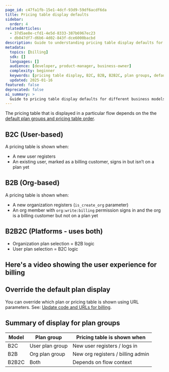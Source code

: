 ```yaml
---
page_id: c47fa1fb-15e1-4dcf-93d9-59df6acdf6da
title: Pricing table display defaults
sidebar:
  order: 4
relatedArticles:
  - 37d5ae8e-cfd1-4e5d-8333-387b6967ec23
  - db047df7-d6b6-4d02-843f-dce6000bacbd
description: Guide to understanding pricing table display defaults for B2C, B2B, and B2B2C models including when pricing tables are shown.
metadata:
  topics: [billing]
  sdk: []
  languages: []
  audience: [developer, product-manager, business-owner]
  complexity: beginner
  keywords: [pricing table display, B2C, B2B, B2B2C, plan groups, default display, URL parameters]
  updated: 2025-01-16
featured: false
deprecated: false
ai_summary: >
  Guide to pricing table display defaults for different business models and plan groups.
---
```


The pricing table that is displayed in a particular flow depends on the the [default plan groups and pricing table order](/billing/manage-plans/add-manage-plan-groups/).

## B2C (User-based)

A pricing table is shown when:

- A new user registers
- An existing user, marked as a billing customer, signs in but isn’t on a plan yet

## B2B (Org-based)

A pricing table is shown when:

- A new organization registers (`is_create_org` parameter)
- An org member with `org:write:billing` permission signs in and the org is a billing customer but not on a plan yet

## B2B2C (Platforms - uses both)

- Organization plan selection = B2B logic
- User plan selection = B2C logic

## Here's a video showing the user experience for billing

<YoutubeVideo videoId="xxVwZW8OxIA" videoTitle="Billing user experience"/>

## Override the default plan display

You can override which plan or pricing table is shown using URL parameters. See: [Update code and URLs for billing](/billing/billing-user-experience/add-billing-to-url-sdk/).

## Summary of display for plan groups

| Model | Plan group | Pricing table is shown when |
| --- | --- | --- |
| B2C | User plan group | New user registers / logs in |
| B2B | Org plan group | New org registers / billing admin |
| B2B2C | Both | Depends on flow context |


